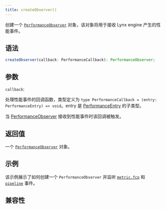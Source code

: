 ```yaml
---
title: createObserver()
---
```


创建一个 [`PerformanceObserver`](/api/lynx-api/performance-api/performance-observer) 对象，该对象将用于接收 Lynx engine 产生的性能事件。

## 语法

```ts
createObserver(callback: PerformanceCallback): PerformanceObserver;
```

## 参数

`callback`:

处理性能事件的回调函数，类型定义为 `type PerformanceCallback = (entry: PerformanceEntry) => void`。entry 是 [PerformanceEntry](/api/lynx-api/performance-api/performance-entry) 的子类型。

当 [PerformanceObserver](/api/lynx-api/performance-api/performance-observer) 接收到性能事件时该回调被触发。

## 返回值

一个 [`PerformanceObserver`](/api/lynx-api/performance-api/performance-observer) 对象。

## 示例

该示例展示了如何创建一个 `PerformanceObserver` 并监听 [`metric.fcp`](/api/lynx-api/performance-api/performance-entry/metric-fcp-entry) 和 [`pipeline`](/api/lynx-api/performance-api/performance-entry/pipeline-entry) 事件。


<Go
  example="performance-api"
  defaultFile="src/simple-observe/index.tsx"
  defaultEntryFile="dist/simple-obseve.lynx.bundle"
  img="https://lf-lynx.tiktok-cdns.com/obj/lynx-artifacts-oss-sg/lynx-website/assets/doc/simple-observe-demo.jpeg"
  entry="src/simple-observe"
  highlight="{11-30}"
/>

## 兼容性


<LegacyCompatTable metadata="lynx-api/lynx/performance" />
